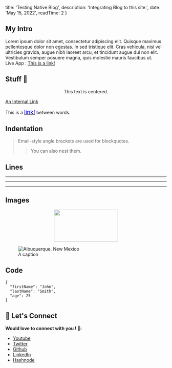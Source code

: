 
  title: 'Testing Native Blog',
  description: 'Integrating Blog to this site.',
  date: 'May 15, 2022',
  readTime: 2
}



## My Intro

Lorem ipsum dolor sit amet, consectetur adipiscing elit. Quisque maximus pellentesque dolor non egestas. In sed tristique elit. Cras vehicula, nisl vel ultricies gravida, augue nibh laoreet arcu, et tincidunt augue dui non elit. Vestibulum semper posuere magna, quis molestie mauris faucibus ut.
<br/>
Live App : <font color="blue"><a href="https://hackrnews.vercel.app/" target="_blank">This is a link!</a></font>

## Stuff 🌈
<center>This text is centered.</center>

 
<font color="blue">[An Internal Link](/blog/post-2)</font>



This is a <a href="https://www.markdownguide.org" target="_blank" ><font color="blue" size="4" weight="bold">link!</font></a> between words. 



## Indentation
> Email-style angle brackets are used for blockquotes.
>> You can also nest them.


## Lines
---

***

- - - -

## Images

<p align="center">
  <img src="https://cdn.hashnode.com/res/hashnode/image/upload/v1630348186381/nL3yJaWuQ.gif" width="200" height="100"/>
</p>


<figure>
    <img src="https://cdn.hashnode.com/res/hashnode/image/upload/v1630348186381/nL3yJaWuQ.gif"
         alt="Albuquerque, New Mexico"></img>
    <figcaption>A caption</figcaption>
</figure> 

## Code
```
{
  "firstName": "John",
  "lastName": "Smith",
  "age": 25
}
```

## 🚀 Let's Connect 
**Would love to connect with you ! 👋:**
-  [Youtube](https://www.youtube.com/c/saumyanayak)
-  [Twitter ](https://twitter.com/saumya4real) 
-  [Github](https://github.com/saumya66)
-  [LinkedIn ](https://www.linkedin.com/in/saumya66/) 
-  [Hashnode](https://saumya.hashnode.dev/)